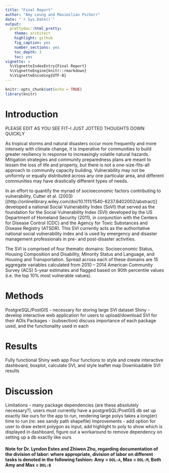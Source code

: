 ```yaml
---
title: "Final Report"
author: "Amy Leung and Maximilian Pschorr"
date: "`r Sys.Date()`"
output:
  prettydoc::html_pretty:
    theme: architect
    highlight: github
    fig_caption: yes
    number_sections: yes
    toc_depth: 3
    toc: yes
vignette: >
  %\VignetteIndexEntry{Final Report}
  %\VignetteEngine{knitr::rmarkdown}
  %\VignetteEncoding{UTF-8}
---
```


```r
knitr::opts_chunk$set(echo = TRUE)
library(knitr)
```

# Introduction

####################### PLEASE EDIT AS YOU SEE FIT--I JUST JOTTED THOUGHTS DOWN QUICKLY ##################
As tropical storms and natural disasters occur more frequently and more intensely with climate change, it is imperative for communities to build greater resiliency in response to increasingly volatile natural hazards. Mitigation strategies and community preparedness plans are meant to lessen the loss of life and property, but there is not a one-size-fits-all approach to community capacity building. Vulnerability may not be uniformly or equally distributed across any one particular area, and different communities may have drastically different types of needs. 

In an effort to quantify the myriad of socioeconomic factors contributing to vulnerability, Cutter et al. (2003) [(http://onlinelibrary.wiley.com/doi/10.1111/1540-6237.8402002/abstract)] developed a national Social Vulnerability Index (SoVI) that served as the foundation for the Social Vulnerability Index (SVI) developed by the US Department of Homeland Security (2011), in conjunction with the Centers for Disease Control (CDC) and the Agency for Toxic Substances and Disease Registry (ATSDR). This SVI currently acts as the authoritative national social vulnerability index and is used by emergency and disaster management professionals in pre- and post-disaster activities. 

The SVI is comprised of four thematic domains: Socioeconomic Status, Housing Composition and Disability, Minority Status and Language, and Housing and Transportation. Spread across each of these domains are 15 aggregate variables calculated from 2010 – 2014 American Community Survey (ACS) 5-year estimates and flagged based on 90th percentile values (i.e. the top 10% most vulnerable values). 

# Methods

PostgreSQL/PostGIS - necessary for storing large SVI dataset
Shiny - develop interactive web application for users to upload/download SVI for their AOIs
Packages - (subsection) discuss importance of each package used, and the functionality used in each

# Results

Fully functional Shiny web app
Four functions to style and create interactive dashboard, boxplot, calculate SVI, and style leaflet map
Downloadable SVI results

# Discussion

Limitations - many package dependencies (are these absolutely necessary?), users must currently have a postgreSQL/PostGIS db set up exactly like ours for the app to run, rendering large polys takes a long(er) time to run (re: see sandy path shapefile)
Improvements - add option for user to draw extent polygon as input, add highlight to poly to show which is displayed in dashboard, figure out a workaround to remove dependency on setting up a db exactly like ours

#### Note for Dr. Lyndon Estes and Zhiwen Zhu, regarding documentation of the division of labor: where appropriate, division of labor on different tasks is denoted in the following fashion: Amy = `DOL:A`, Max = `DOL:M`, Both Amy and Max = `DOL:B`
